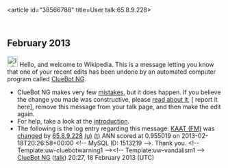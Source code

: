 <article id="38566788" title=User talk:65.8.9.228>
	<talkpage id="38566788" title="User talk:65.8.9.228">


== February 2013 ==
[[Image:Information.svg|left|25px|alt=|link=]] Hello, and welcome to Wikipedia. This is a message letting you know that one of your recent edits has been undone by an automated computer program called [[User:ClueBot NG|ClueBot NG]].
{{clear}}
* ClueBot NG makes very few [[User:ClueBot NG#Information About False Positives|mistakes]], but it does happen. If you believe the change you made was constructive, please [[User:ClueBot NG#Information About False Positives|read about it]], [{{User:ClueBot NG/Warnings/FPReport|1513219}} report it here], remove this message from your talk page, and then make the edit again.
* For help, take a look at the [[Wikipedia:Introduction|introduction]].
* The following is the log entry regarding this message: [[KAAT (FM)]] was [http://en.wikipedia.org/w/index.php?title=KAAT+%28FM%29&amp;diff=538926426&amp;oldid=528963360 changed] by [[Special:Contributions/65.8.9.228|65.8.9.228]] [[User:65.8.9.228|(u)]] [[User talk:65.8.9.228|(t)]] ANN scored at 0.955019 on 2013-02-18T20:26:58+00:00 &lt;!-- MySQL ID: 1513219 --&gt;. Thank you. &lt;!-- Template:uw-cluebotwarning1 --&gt;&lt;!-- Template:uw-vandalism1 --&gt; [[User:ClueBot NG|ClueBot NG]] ([[User talk:ClueBot NG|talk]]) 20:27, 18 February 2013 (UTC)
	</talkpage>
</article>